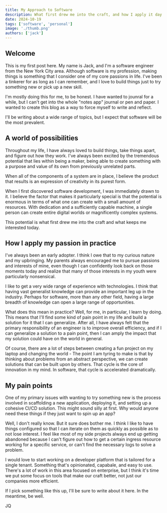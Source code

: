 ```yaml
---
title: My Approach to Software
description: What first drew me into the craft, and how I apply it day to day?
date: 2024-10-19
tags: ['software', 'personal']
image: './thumb.png'
authors: ['jack']
---
```


## Welcome

This is my first post here. My name is Jack, and I'm a software engineer from the New York City area. Although software is my profession, making things is something that I consider one of my core passions in life. I've been a tinkerer for as long as I can remember, and I love to build things just to try something new or pick up a new skill.

I'm mostly doing this for me, to be honest. I have wanted to jounral for a while, but I can't get into the whole "notes app" journal or pen and paper. I wanted to create this blog as a way to force myself to write and reflect.

I'll be writing about a wide range of topics, but I expect that software will be the most prevalent.

## A world of possibilities

Throughout my life, I have always loved to build things, take things apart, and figure out how they work. I've always been excited by the tremendous potential that lies within being a maker, being able to create something with a purpose and value of its own from previously unrelated parts.

When all of the components of a system are in place, I believe the product that results is an expression of creativity in its purest form.

When I first discovered software development, I was immediately drawn to it. I believe the factor that makes it particularly special is that the potential is enormous in terms of what one can create with a small amount of resources. With dedication and a sufficiently capable machine, a single person can create entire digital worlds or magnificently complex systems.

This potential is what first drew me into the craft and what keeps me interested today.

## How I apply my passion in practice

I've always been an early adopter. I think I owe that to my curious nature and my upbringing. My parents always encouraged me to pursue passions and interests of mine, even though I can confidently look back on those moments today and realize that many of those interests in my youth were particularly nonsensical.

I like to get a very wide range of experience with technologies. I think that having vast generalist knowledge can provide an important leg up in the industry. Perhaps for software, more than any other field, having a large breadth of knowledge can open a large range of opportunities.

What does this mean in practice? Well, for me, in particular, I learn by doing. This means that I'll find some kind of pain point in my life and build a solution for it that I can generalize. After all, I have always felt that the primary responsibility of an engineer is to improve overall efficiency, and if I can generalize a solution to a pain point, then I can amply the impact that my solution could have on the world in general.

Of course, there are a lot of steps between creating a fun project on my laptop and changing the world - The point I am tyring to make is that by thinking about problems from an abstract perspective, we can create solutions that can be built upon by others. That cycle is the core of innovation in my mind. In software, that cycle is accelerated dramatically.

## My pain points

One of my primary issues with wanting to try something new is the process involved in scaffolding a new application, deploying it, and setting up a cohesive CI/CD solution. This might sound silly at first. Why would anyone need these things if they just want to spin up an app?

Well, I don't really know. But it sure does bother me. I think I like to have things configured so that I can iterate on them as quickly as possible as to not lose interest. I feel like most of my side projects always end up getting abandoned because I can't figure out how to get a certain ingress resource working for a specific service, or can't find the necessary logs to solve a problem.

I would love to start working on a developer platform that is tailored for a single tenant. Something that's opinionated, capabale, and easy to use. There's a lot of work in this area focused on enterprise, but I think it's time we put some focus on tools that make our craft better, not just our companies more efficient.

If I pick something like this up, I'll be sure to write about it here. In the meantime, be well.

JQ
